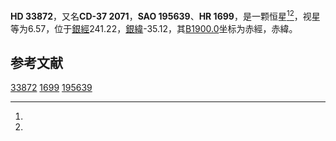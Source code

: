 {{Starbox begin
| name = HD 33872
}}
{{Starbox observe
| epoch = [[J2000.0|J2000.0]]
| constell = {{星座名待查}}<ref name=SIMBAD>{{cite web
 | url=http://simbad.u-strasbg.fr/simbad/sim-id?Ident=HR+1699
 | title =Pulsating variable Star
 | publisher=Centre de Données astronomiques de Strasbourg
 | work=SIMBAD
 | accessdate=2012-07-13}}</ref><ref name=DATA>{{cite web
 | url=http://vizier.u-strasbg.fr/viz-bin/VizieR-5?-out.add=.&-source=5050&-corr=PK=HR&-out.max=9999&HR=1699
 | title=VizieR Detailed Page
 | accessdate=2012-07-13
 | archive-date=2016-03-05
 | archive-url=https://web.archive.org/web/20160305020210/http://vizier.u-strasbg.fr/viz-bin/VizieR-5?-out.add=.&-source=5050&-corr=PK=HR&-out.max=9999&HR=1699
 | dead-url=no
 }}</ref>
| 星官 = 
| ra = {{RA|5|11|35.9}}<ref name=SIMBAD /><ref name=DATA />
| dec = {{DEC|-37|23|43}}<ref name=SIMBAD /><ref name=DATA />
| appmag_v = 6.57<ref name=SIMBAD /><ref name=DATA />
}}
{{Starbox character
| class = K5III<ref name=SIMBAD /><ref name=DATA />
| b-v = 1.62<ref name=SIMBAD /><ref name=DATA />
| u-b = 1.95<ref name=SIMBAD /><ref name=DATA />
| r-i = <ref name=SIMBAD /><ref name=DATA />
| variable = 
}}
{{Starbox astrometry
| radial_v = 1.95
| prop_mo_ra = 1
| parallax = 
| p_error = 
}}
{{Starbox catalog
| names =CD-37 2071，[[SAO星表|SAO]] 195639，[[HD星表|HD]] 33872，[[HR星表|HR]] 1699}}
{{Starbox reference |Simbad=HR+1699}}
{{Starbox end}}

'''HD 33872'''，又名'''CD-37 2071'''，'''SAO 195639'''、'''HR 1699'''，是一颗恒星<ref name=SIMBAD /><ref name=DATA />，视星等为6.57，位于[[銀道座標系|銀經]]241.22，[[銀道座標系|銀緯]]-35.12，其[[B1900.0|B1900.0]]坐标为赤經{{RA|5|8|8.5}}，赤緯{{DEC|-37|-35.12|58}}。

== 参考文献 ==
{{reflist}}

{{star-stub}}

[[Category:HD和HDE天體|33872]]
[[Category:HR天體|1699]]
[[Category:SAO天體|195639]]